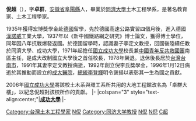 '''倪超'''（{{bd|1907年|10月2日|1996年|1月12日|catIdx=N倪}}），字'''卓群'''，[[安徽省|安徽省]][[阜陽縣|阜陽縣]]人，畢業於[[同濟大學|同濟大學]]土木工程學系，是著名教育家、土木工程學家。

1935年獲得宏博獎學金赴[[德國|德國]]留學，先於德國高速公路實習四個月後，進入德國[[漢諾威|漢諾威]]工業大學，1937年以《新中國鐵路網之研究》博士論文，獲得博士學位，同年因八年抗戰爆發返國。於德國留學時，認識妻子李定文教授，回國後陸續任教於同濟大學、成功大學，1971年起擔任[[國立成功大學|國立成功大學]]校長兼[[中國青年反共救國團|中國青年反共救國團]]南區主任，是成大改制國立大學後之首任校長，1978年榮退。退休後長居於[[台灣|台灣]][[台南市|台南市]]，1991年其妻李定文教授病逝，1992年創立倪李氏獎學金，1996年1月12日病逝於其推動而設立的[[成大醫院|成大醫院]]，[[總統|總統]][[李登輝|李登輝]]明令褒揚以表彰其一生為國之貢獻。

2006年[[國立成功大學|國立成功大學]]將該校土木系與環工系所共用的大地工程館改名為「卓群大樓」，以紀念倪超對該校所作的貢獻。
{{start box}}
{{s-edu}}
|-
|colspan="3" style="text-align:center;"|'''[[國立成功大學|成功大學]]'''
|-
{{s-before|[[羅雲平|羅雲平]]}}
{{s-title|[[國立成功大學|成功大學]]校長<br><small>第五任<br>1971年3月21日－1980年8月1日}}
{{s-after|[[王唯農|王唯農]]}}
{{end box}}

{{Taiwan-scientist-stub}}
[[Category:台灣土木工程學家|Category:台灣土木工程學家]]
[[Category:國立成功大學校長|N倪]]
[[Category:同济大学教授|Category:同济大学教授]]
[[Category:同济大学校友|N倪]]
[[Category:阜阳人|N倪]]
[[Category:倪姓|C超]]